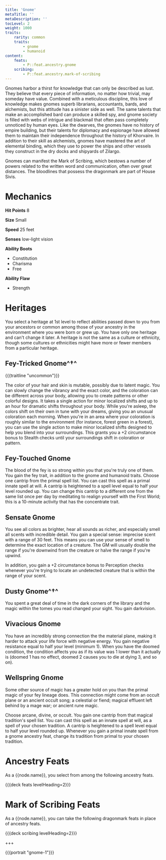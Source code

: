 ```yaml
---
title: 'Gnome'
metaTitle: ''
metaDescription: ''
tocLevel: 2
weight: 1000
traits:
    rarity: common
    traits:
        - gnome
        - humanoid
content:
    feats:
        - P::feat.ancestry.gnome
    scribing:
        - P::feat.ancestry.mark-of-scribing
---
```


Gnomes harbor a thirst for knowledge that can only be described as lust. They believe that every piece of information, no matter how trivial, may someday have value. Combined with a meticulous discipline, this love of knowledge makes gnomes superb librarians, accountants, bards, and alchemists, but this attitude has a sinister side as well. The same talents that make an accomplished bard can produce a skilled spy, and gnome society is filled with webs of intrigue and blackmail that often pass completely unnoticed by human eyes. Like the dwarves, the gnomes have no history of empire building, but their talents for diplomacy and espionage have allowed them to maintain their independence throughout the history of Khorvaire. In addition to their skill as alchemists, gnomes have mastered the art of elemental binding, which they use to power the ships and other vessels they construct in the dry docks and shipyards of Zilargo.

Gnomes can manifest the Mark of Scribing, which bestows a number of powers related to the written word and communication, often over great distances. The bloodlines that possess the dragonmark are part of House Sivis.

# Mechanics

**Hit Points** 8

**Size** Small

**Speed** 25 feet

**Senses** low-light vision

**Ability Boots**

-   Constitution
-   Charisma
-   Free

**Ability Flaw**

-   Strength

# Heritages

You select a heritage at 1st level to reflect abilities passed down to you from your ancestors or common among those of your ancestry in the environment where you were born or grew up. You have only one heritage and can't change it later. A heritage is not the same as a culture or ethnicity, though some cultures or ethnicities might have more or fewer members from a particular heritage.

## Fey-Tricked Gnome^†^

{{{traitline "uncommon"}}}

The color of your hair and skin is mutable, possibly due to latent magic. You can slowly change the vibrancy and the exact color, and the coloration can be different across your body, allowing you to create patterns or other colorful designs. It takes a single action for minor localized shifts and up to an hour for dramatic shifts throughout your body. While you're asleep, the colors shift on their own in tune with your dreams, giving you an unusual coloration each morning. When you're in an area where your coloration is roughly similar to the environment (for instance, forest green in a forest), you can use the single action to make minor localized shifts designed to help you blend into your surroundings. This grants you a +2 circumstance bonus to Stealth checks until your surroundings shift in coloration or pattern.

## Fey-Touched Gnome

The blood of the fey is so strong within you that you're truly one of them. You gain the fey trait, in addition to the gnome and humanoid traits. Choose one cantrip from the primal spell list. You can cast this spell as a primal innate spell at will. A cantrip is heightened to a spell level equal to half your level rounded up. You can change this cantrip to a different one from the same list once per day by meditating to realign yourself with the First World; this is a 10-minute activity that has the concentrate trait.

## Sensate Gnome
You see all colors as brighter, hear all sounds as richer, and especially smell all scents with incredible detail. You gain a special sense: imprecise scent with a range of 30 feet. This means you can use your sense of smell to determine the exact location of a creature. The GM will usually double the range if you're downwind from the creature or halve the range if you're upwind.

In addition, you gain a +2 circumstance bonus to Perception checks whenever you're trying to locate an undetected creature that is within the range of your scent.

## Dusty Gnome^†^

You spent a great deal of time in the dark corners of the library and the magic within the tomes you read changed your sight. You gain darkvision.

## Vivacious Gnome
You have an incredibly strong connection the the material plane, making it harder to attack your life force with negative energy. You gain negative resistance equal to half your level (minimum 1). When you have the doomed condition, the condition affects you as if its value was 1 lower than it actually is (doomed 1 has no effect, doomed 2 causes you to die at dying 3, and so on).

## Wellspring Gnome
Some other source of magic has a greater hold on you than the primal magic of your fey lineage does. This connection might come from an occult plane or an ancient occult song; a celestial or fiend; magical effluent left behind by a mage war; or ancient rune magic.

Choose arcane, divine, or occult. You gain one cantrip from that magical tradition's spell list. You can cast this spell as an innate spell at will, as a spell of your chosen tradition. A cantrip is heightened to a spell level equal to half your level rounded up. Whenever you gain a primal innate spell from a gnome ancestry feat, change its tradition from primal to your chosen tradition.

# Ancestry Feats

As a {{node.name}}, you select from among the following ancestry feats.

{{{deck feats levelHeading=2}}}

# Mark of Scribing Feats

As a {{node.name}}, you can take the following dragonmark feats in place of ancestry feats.

{{{deck scribing levelHeading=2}}}

+++

{{{portrait "gnome-1"}}}